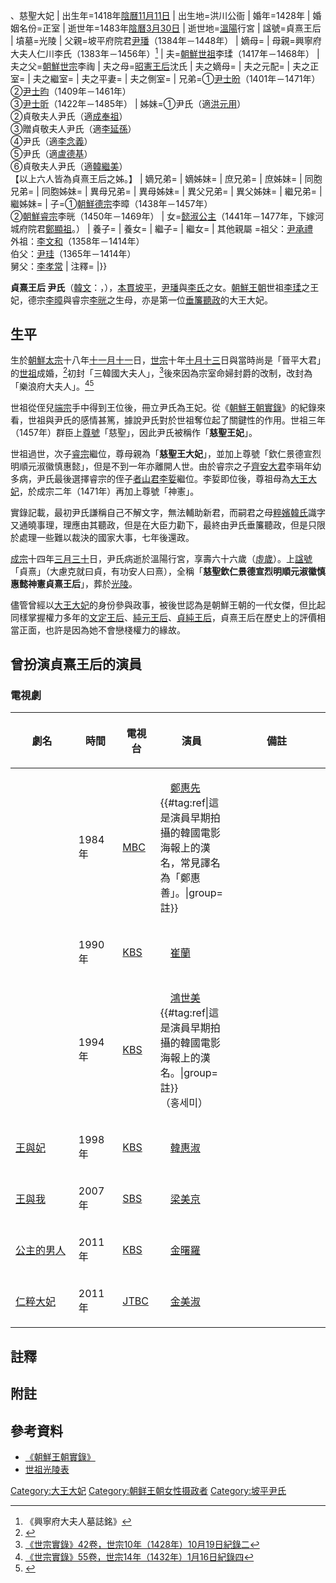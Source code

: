 {{東亞女性歷史人物
| 名稱=慈聖欽仁景德宣烈明順元淑徽慎惠懿神憲貞熹王后
|身份 =朝鮮國王妃
| 畫像=
| 說明=
| 姓=[[尹姓|尹]]
| 名=
| 姓名= 
| 字=
| 本貫=坡平
| 官職=
| 封爵=
| 位號=
| 封號=三韓國大夫人→樂浪府大夫人→[[王妃|王妃]]→[[王大妃|王大妃]]→[[大王大妃|大王大妃]]
| 御稱號=
| 湯沐邑=
| 徽號=
| 宮號1=
| 宮號2=
| 神號=
| 尊號=慈聖欽仁景德宣烈明順元淑徽慎惠懿神憲 
| 乳名=
| 幼名=
| 兒名=
| 童名=
| 小字=
| 號=
| 法號=
| 院號=
| 其他名號=惠莊王妃{{#tag:ref|世祖逝世，[[明朝|明朝]]賜諡「惠莊」，之後朝鮮與明朝往來時，便以惠莊王妃來稱呼尹氏。|group=註}}、慈聖大妃
| 出生年=1418年[[十一月十一|陰曆11月11日]]
| 出生地=洪川公衙
| 婚年=1428年
| 婚姻名份=正室
| 逝世年=1483年[[三月三十|陰曆3月30日]] 
| 逝世地=[[溫陽|溫陽]]行宮
| 諡號=貞熹王后
| 墳墓=光陵
| 父親=坡平府院君[[尹璠|尹璠]]（1384年－1448年）
| 嫡母=
| 母親=興寧府大夫人仁川李氏（1383年－1456年）<ref>《興寧府大夫人墓誌銘》</ref>
| 夫=[[朝鮮世祖|朝鮮世祖]]李瑈（1417年－1468年）
| 夫之父=[[朝鮮世宗|朝鮮世宗]]李祹
| 夫之母=[[昭憲王后|昭憲王后]]沈氏
| 夫之嫡母=
| 夫之元配=
| 夫之正室=
| 夫之繼室=
| 夫之平妻=
| 夫之側室=
| 兄弟=①[[尹士昐|尹士昐]]（1401年－1471年）<br>②[[尹士昀|尹士昀]]（1409年－1461年）<br>③[[尹士昕|尹士昕]]（1422年－1485年）
| 姊妹=①尹氏（適[[洪元用|洪元用]]）<br>②貞敬夫人尹氏（適[[成奉祖|成奉祖]]）<br>③贈貞敬夫人尹氏（適[[李延孫|李延孫]]）<br>④尹氏（適[[李念義|李念義]]）<br>⑤尹氏（適[[盧德基|盧德基]]）<br>⑥貞敬夫人尹氏（適[[韓繼美|韓繼美]]）<br>【以上六人皆為貞熹王后之姊。】
| 嫡兄弟=
| 嫡姊妹=
| 庶兄弟=
| 庶姊妹=
| 同胞兄弟= 
| 同胞姊妹=
| 異母兄弟=
| 異母姊妹=
| 異父兄弟=
| 異父姊妹=
| 繼兄弟=
| 繼姊妹=
| 子=①[[朝鮮德宗|朝鮮德宗]]李暲（1438年－1457年）<br>②[[朝鮮睿宗|朝鮮睿宗]]李晄（1450年－1469年）
| 女=[[懿淑公主|懿淑公主]]（1441年－1477年，下嫁河城府院君[[鄭顯祖|鄭顯祖]]。）
| 養子=
| 養女=
| 繼子=
| 繼女=
| 其他親屬 =祖父：[[尹承禮|尹承禮]]<br>外祖：[[李文和_(朝鮮)|李文和]]（1358年－1414年）<br>伯父：[[尹珪|尹珪]]（1365年－1414年）<br>舅父：[[李孝常_(朝鮮)|李孝常]]
| 注釋=
|}}

'''貞熹王后 尹氏'''（[[韓文|韓文]]：'''{{lang|ko|정희왕후 윤씨}}'''，{{bd|1418年||1483年|}}），[[本貫|本貫]][[坡平尹氏|坡平]]，[[尹璠|尹璠]]與[[仁川李氏|李氏]]之女。[[朝鮮王朝|朝鮮王朝]]世祖[[朝鮮世祖|李瑈]]之王妃，德宗[[懿敬世子|李暲]]與睿宗[[朝鮮睿宗|李晄]]之生母，亦是第一位[[垂簾聽政|垂簾聽政]]的大王大妃。

==生平==
生於[[朝鮮太宗|朝鮮太宗]]十八年[[十一月十一|十一月十一]]日，[[朝鮮世宗|世宗]]十年[[十月十三|十月十三]]日與當時尚是「晉平大君」的[[朝鮮世祖|世祖]]成婚，<ref>{{Cite web |url=http://sillok.history.go.kr/inspection/insp_king.jsp?id=wda_11010013_002&tabid=w |title=《世宗實錄》42卷，世宗10年（1428年）10月13日紀錄二 |access-date=2012-03-24 |archive-date=2015-07-02 |archive-url=https://web.archive.org/web/20150702211628/http://sillok.history.go.kr/inspection/insp_king.jsp?id=wda_11010013_002&tabid=w |dead-url=no }}</ref>初封「三韓國大夫人」，<ref>[http://sillok.history.go.kr/inspection/insp_king.jsp?id=wda_11010019_002&tabid=w 《世宗實錄》42卷，世宗10年（1428年）10月19日紀錄二]</ref>後來因為宗室命婦封爵的改制，改封為「樂浪府大夫人」。<ref>[http://sillok.history.go.kr/inspection/insp_king.jsp?id=wda_11401016_004&tabid=w 《世宗實錄》55卷，世宗14年（1432年）1月16日紀錄四]</ref><ref>{{Cite web |url=http://sillok.history.go.kr/inspection/insp_king.jsp?id=wia_11406012_001&tabid=w |title=《成宗實錄》155卷，成宗14年（1483年）6月12日紀錄一 |access-date=2012-03-23 |archive-date=2014-01-09 |archive-url=https://web.archive.org/web/20140109090102/http://sillok.history.go.kr/inspection/insp_king.jsp?id=wia_11406012_001&tabid=w |dead-url=no }}</ref>

世祖從侄兒[[朝鮮端宗|端宗]]手中得到王位後，冊立尹氏為王妃。從《[[朝鮮王朝實錄|朝鮮王朝實錄]]》的紀錄來看，世祖與尹氏的感情甚篤，據說尹氏對於世祖奪位起了關鍵性的作用。世祖三年（1457年）群臣上[[尊號|尊號]]「慈聖」，因此尹氏被稱作「'''慈聖王妃'''」。

世祖過世，次子[[朝鮮睿宗|睿宗]]繼位，尊母親為「'''慈聖王大妃'''」，並加上尊號「欽仁景德宣烈明順元淑徽慎惠懿」，但是不到一年亦離開人世。由於睿宗之子[[齊安大君|齊安大君]]李琄年幼多病，尹氏最後選擇睿宗的侄子[[朝鮮成宗|者山君李娎]]繼位。李娎即位後，尊祖母為[[大王大妃|大王大妃]]，於成宗二年（1471年）再加上尊號「神憲」。

實錄記載，最初尹氏謙稱自己不解文字，無法輔助新君，而嗣君之母[[昭惠王后|粹嬪韓氏]]識字又通曉事理，理應由其聽政，但是在大臣力勸下，最終由尹氏垂簾聽政，但是只限於處理一些難以裁決的國家大事，七年後還政。

[[朝鮮成宗|成宗]]十四年[[三月三十|三月三十]]日，尹氏病逝於溫陽行宮，享壽六十六歲（[[虛歲|虛歲]]）。上[[諡號|諡號]]「貞熹」（大慮克就曰貞，有功安人曰熹），全稱「'''慈聖欽仁景德宣烈明順元淑徽慎惠懿神憲貞熹王后'''」，葬於[[朝鮮光陵|光陵]]。

儘管曾經以[[大王大妃|大王大妃]]的身份參與政事，被後世認為是朝鮮王朝的一代女傑，但比起同樣掌握權力多年的[[文定王后|文定王后]]、[[純元王后|純元王后]]、[[貞純王后|貞純王后]]，貞熹王后在歷史上的評價相當正面，也許是因為她不會戀棧權力的緣故。

== 曾扮演貞熹王后的演員 ==
===電視劇===
{| class="wikitable"  style="width:60%; height:100px" border="1"
|-
!  劇名
!  時間
!  電視台
!  演員
!  備註
|-
|  style="width:20%"|{{link-ko|雪中梅|설중매|朝鲜王朝五百年—雪中梅}}
|  style="width:14%"|1984年
|  style="width:12%"|[[文化廣播公司|MBC]]
|  style="width:20%"|　[[鄭惠先|鄭惠先]]{{#tag:ref|這是演員早期拍攝的韓國電影海報上的漢名，常見譯名為「鄭惠善」。|group=註}}
|
|-
|{{link-ko|破天舞|파천무}}
|1990年
|[[韓國廣播公司|KBS]]
|　[[崔蘭|崔蘭]]
|
|-
|{{link-ko|韓明澮 (電視劇)|한명회 (드라마)|韓明澮}}
|1994年
|[[韓國廣播公司|KBS]]
|　[[鴻世美|鴻世美]]{{#tag:ref|這是演員早期拍攝的韓國電影海報上的漢名。|group=註}}<br>（홍세미）
|
|-
|[[王與妃|王與妃]]
|1998年
|[[韓國廣播公司|KBS]]
|　[[韓惠淑|韓惠淑]]
|
|-
|[[王與我|王與我]]
|2007年
|[[SBS_(韓國)|SBS]]
|　[[梁美京|梁美京]]
|　
|-
|[[公主的男人|公主的男人]]
|2011年
|[[韓國廣播公司|KBS]]
|　[[金曙羅|金曙羅]]
|
|-
|[[仁粹大妃_(電視劇)|仁粹大妃]]
|2011年
|[[JTBC|JTBC]]
|　[[金美淑|金美淑]]
|
|}
{{坡平尹氏王妃世系圖}}

== 註釋 ==
{{reflist|group=註}}

==附註==
{{reflist}}

==參考資料==
*[http://sillok.history.go.kr/main/main.jsp 《朝鮮王朝實錄》] {{Wayback|url=http://sillok.history.go.kr/main/main.jsp |date=20150905161523 }}
*[http://gsm.nricp.go.kr/_third/user/search/KBD007.jsp?ksmno=8306 世祖光陵表]

{{李朝王后及大韓皇后}}

[[Category:大王大妃|Category:大王大妃]]
[[Category:朝鲜王朝女性摄政者|Category:朝鲜王朝女性摄政者]]
[[Category:坡平尹氏|Category:坡平尹氏]]
